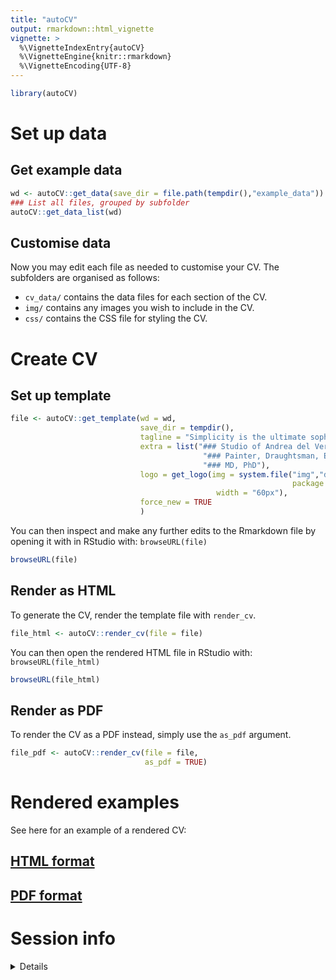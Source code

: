 ```yaml
---
title: "autoCV"
output: rmarkdown::html_vignette
vignette: >
  %\VignetteIndexEntry{autoCV}
  %\VignetteEngine{knitr::rmarkdown}
  %\VignetteEncoding{UTF-8}
---
```


```r
library(autoCV)
```

# Set up data

## Get example data

```r
wd <- autoCV::get_data(save_dir = file.path(tempdir(),"example_data"))
### List all files, grouped by subfolder
autoCV::get_data_list(wd)
```

## Customise data

Now you may edit each file as needed to customise your CV. 
The subfolders are organised as follows:  

- `cv_data/` contains the data files for each section of the CV.
- `img/` contains any images you wish to include in the CV.
- `css/` contains the CSS file for styling the CV.


# Create CV

## Set up template

```r
file <- autoCV::get_template(wd = wd,
                             save_dir = tempdir(),
                             tagline = "Simplicity is the ultimate sophistication.",
                             extra = list("### Studio of Andrea del Verrocchio",
                                           "### Painter, Draughtsman, Engineer, Scientist",
                                           "### MD, PhD"),
                             logo = get_logo(img = system.file("img","davinci.png",
                                                               package = "autoCV"),
                                              width = "60px"),
                             force_new = TRUE
                             )
```

You can then inspect and make any further edits to the Rmarkdown file
by opening it with in RStudio with: `browseURL(file)`

```r
browseURL(file)
```


## Render as HTML

To generate the CV, render the template file with `render_cv`.

```r
file_html <- autoCV::render_cv(file = file) 
```

You can then open the rendered HTML file in RStudio with: `browseURL(file_html)`

```r
browseURL(file_html)
```


## Render as PDF

To render the CV as a PDF instead, simply use the `as_pdf` argument.

```r
file_pdf <- autoCV::render_cv(file = file, 
                              as_pdf = TRUE) 
```


# Rendered examples

See here for an example of a rendered CV:  

## [HTML format](https://bschilder.github.io/CV/CV.html)
## [PDF format](https://bschilder.github.io/CV/CV.pdf)

# Session info

<details>
```r
utils::sessionInfo()
```
</details>

